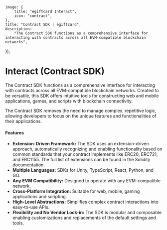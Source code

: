 
	image: {
		title: "egiftcard Interact",
		icon: "contract",
	},
	title: "Contract SDK | egiftcard",
	description:
		"The Contract SDK functions as a comprehensive interface for interacting with contracts across all EVM-compatible blockchain networks",
});

# Interact (Contract SDK)

The Contract SDK functions as a comprehensive interface for interacting with contracts across all EVM-compatible blockchain networks. Created to be versatile, this SDK offers intuitive tools for constructing web and mobile applications, games, and scripts with blockchain connectivity.

The Contract SDK removes the need to manage complex, repetitive logic, allowing developers to focus on the unique features and functionalities of their applications.

#### Features

- **Extension-Driven Framework:** The SDK uses an extension-driven approach, automatically recognizing and enabling functionality based on common standards that your contract implements like ERC20, ERC721, and ERC1155. The full list of extensions can be found in the Solidity documentation.
- **Multiple Languages:** SDKs for Unity, TypeScript, React, Python, and GO.
- **Any EVM Compatibility:** Designed to operate with any EVM-compatible network.
- **Cross-Platform Integration:** Suitable for web, mobile, gaming applications and scripting.
- **High-Level Abstractions:** Simplifies complex contract interactions into easy-to-use APIs.
- **Flexibility and No Vendor Lock-in:** The SDK is modular and composable enabling customizations and replacements of the default settings and tools.
